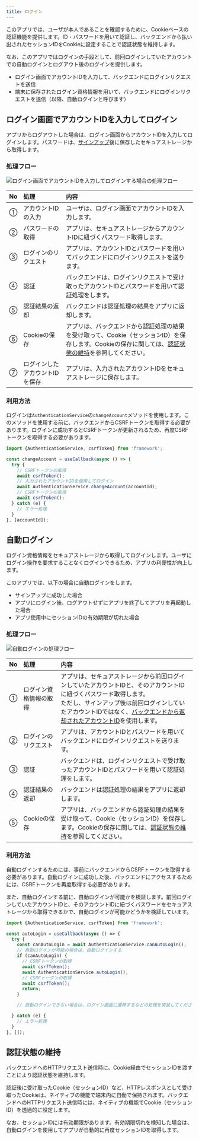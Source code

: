 ```yaml
---
title: ログイン
---
```


このアプリでは、ユーザが本人であることを確認するために、Cookieベースの認証機能を提供します。ID・パスワードを用いて認証し、バックエンドから払い出されたセッションIDをCookieに設定することで認証状態を維持します。

なお、このアプリではログインの手段として、前回ログインしていたアカウントでの自動ログインとログアウト後のログインを提供します。

- ログイン画面でアカウントIDを入力して、バックエンドにログインリクエストを送信
- 端末に保存されたログイン資格情報を用いて、バックエンドにログインリクエストを送信（以降、自動ログインと呼びます）

## ログイン画面でアカウントIDを入力してログイン

アプリからログアウトした場合は、ログイン画面からアカウントIDを入力してログインします。パスワードは、[サインアップ](signup.mdx)後に保存したセキュアストレージから取得します。

### 処理フロー

![ログイン画面でアカウントIDを入力してログインする場合の処理フロー](auth-login-screen-flow.drawio.png)

| No | 処理 | 内容 |
|:--|:--|:--|
| ① | アカウントIDの入力 | ユーザは、ログイン画面でアカウントIDを入力します。 |
| ② | パスワードの取得 | アプリは、セキュアストレージからアカウントIDに紐づくパスワード取得します。 |
| ③ | ログインのリクエスト | アプリは、アカウントIDとパスワードを用いてバックエンドにログインリクエストを送ります。 |
| ④ | 認証 | バックエンドは、ログインリクエストで受け取ったアカウントIDとパスワードを用いて認証処理をします。 |
| ⑤ | 認証結果の返却 | バックエンドは認証処理の結果をアプリに返却します。|
| ⑥ | Cookieの保存 | アプリは、バックエンドから認証処理の結果を受け取って、Cookie（セッションID）を保存します。Cookieの保存に関しては、[認証状態の維持](login.mdx#認証状態の維持)を参照してください。 |
| ⑦ | ログインしたアカウントIDを保存 | アプリは、入力されたアカウントIDをセキュアストレージに保存します。 |

### 利用方法

ログインは`AuthenticationService`の`changeAccount`メソッドを使用します。このメソッドを使用する前に、バックエンドからCSRFトークンを取得する必要があります。ログインに成功するとCSRFトークンが更新されるため、再度CSRFトークンを取得する必要があります。

```typescript title="ログイン画面からログインする場合の利用方法"
import {AuthenticationService, csrfToken} from 'framework';

const changeAccount = useCallback(async () => {
  try {
    // CSRFトークンの取得
    await csrfToken();
    // 入力されたアカウントIDを使用してログイン
    await AuthenticationService.changeAccount(accountId);
    // CSRFトークンの取得
    await csrfToken();
  } catch (e) {
    // エラー処理
  }
}, [accountId]);
```

## 自動ログイン

ログイン資格情報をセキュアストレージから取得してログインします。ユーザにログイン操作を要求することなくログインできるため、アプリの利便性が向上します。

このアプリでは、以下の場合に自動ログインをします。

- サインアップに成功した場合
- アプリにログイン後、ログアウトせずにアプリを終了してアプリを再起動した場合
- アプリ使用中にセッションIDの有効期限が切れた場合

<!-- markdownlint-disable MD024 -->

### 処理フロー

<!-- markdownlint-enable MD024 -->

![自動ログインの処理フロー](auth-auto-login-flow.drawio.png)

| No | 処理 | 内容 |
|:--|:--|:--|
| ① | ログイン資格情報の取得 | アプリは、セキュアストレージから前回ログインしていたアカウントIDと、そのアカウントIDに紐づくパスワード取得します。<br/>ただし、サインアップ後は前回ログインしていたアカウントIDではなく、[バックエンドから返却されたアカウントID](signup.mdx#処理フロー)を使用します。 |
| ② | ログインのリクエスト | アプリは、アカウントIDとパスワードを用いてバックエンドにログインリクエストを送ります。 |
| ③ | 認証 | バックエンドは、ログインリクエストで受け取ったアカウントIDとパスワードを用いて認証処理をします。 |
| ④ | 認証結果の返却 | バックエンドは認証処理の結果をアプリに返却します。|
| ⑤ | Cookieの保存 | アプリは、バックエンドから認証処理の結果を受け取って、Cookie（セッションID）を保存します。Cookieの保存に関しては、[認証状態の維持](login.mdx#認証状態の維持)を参照してください。 |

<!-- markdownlint-disable MD024 -->

### 利用方法

<!-- markdownlint-enable MD024 -->

自動ログインするためには、事前にバックエンドからCSRFトークンを取得する必要があります。自動ログインに成功した後、バックエンドにアクセスするためには、CSRFトークンを再度取得する必要があります。

また、自動ログインする前に、自動ログインが可能かを検証します。前回ログインしていたアカウントIDと、そのアカウントIDに紐づくパスワードをセキュアストレージから取得できるかで、自動ログインが可能かどうかを検証しています。

```typescript title="自動ログインの利用方法"
import {AuthenticationService, csrfToken} from 'framework';

const autoLogin = useCallback(async () => {
  try {
    const canAutoLogin = await AuthenticationService.canAutoLogin();
    // 自動ログインが可能の場合は、自動ログインする
    if (canAutoLogin) {
      // CSRFトークンの取得
      await csrfToken();
      await AuthenticationService.autoLogin();
      // CSRFトークンの取得
      await csrfToken();
      return;
    }

    // 自動ログインできない場合は、ログイン画面に遷移するなどの処理を実装してください

  } catch (e) {
    // エラー処理
  }
}, []);
```

## 認証状態の維持

バックエンドへのHTTPリクエスト送信時に、Cookie経由でセッションIDを渡すことにより認証状態を維持します。

認証後に受け取ったCookie（セッションID）など、HTTPレスポンスとして受け取ったCookieは、ネイティブの機能で端末内に自動で保持されます。バックエンドへのHTTPリクエスト送信時には、ネイティブの機能でCookie（セッションID）を透過的に設定します。

なお、セッションIDには有効期限があります。有効期限切れを検知した場合は、自動ログインを使用してアプリが自動的に再度セッションIDを取得します。
